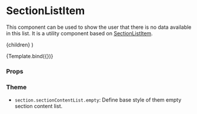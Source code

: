 
<Meta
  title="Components/Section/SectionContentListEmpty"
  component={SectionContentListEmpty}
/>

# SectionListItem

This component can be used to show the user that there is no data available in this list.
It is a utility component based on [SectionListItem](/docs/components-section-sectionlistitem--default-story).

  <SectionContentListEmpty>{children}</SectionContentListEmpty>
)

<Canvas>
  <Story name="Default" args={{ children: 'No users found in database.' }}>
    {Template.bind({})}
  </Story>
</Canvas>

### Props

<ArgsTable story="Default" />

### Theme

- `section.sectionContentList.empty`: Define base style of them empty section content list.
